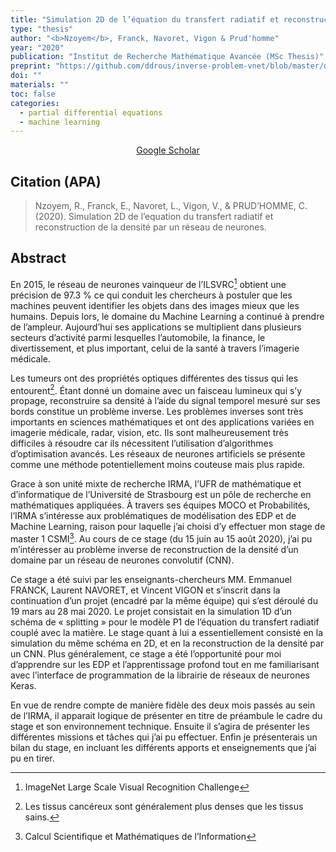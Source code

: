 ```yaml
---
title: "Simulation 2D de l’équation du transfert radiatif et reconstruction de la densité par un réseau de neurones"
type: "thesis"
author: "<b>Nzoyem</b>, Franck, Navoret, Vigon & Prud'homme"
year: "2020"
publication: "Institut de Recherche Mathématique Avancée (MSc Thesis)"
preprint: "https://github.com/ddrous/inverse-problem-vnet/blob/master/doc/references/Rapport%20de%20stage%20M1.pdf"
doi: ""
materials: ""
toc: false
categories:
  - partial differential equations
  - machine learning
---
```


```{=html}
<center> <a href="https://scholar.google.com/scholar?cluster=6127329550477364938&hl=en&oi=scholarr" target="_blank" class="btn btn-primary rounded-pill"> Google Scholar </a> </center>
```


## Citation (APA)

> Nzoyem, R., Franck, E., Navoret, L., Vigon, V., & PRUD’HOMME, C. (2020). Simulation 2D de l’equation du transfert radiatif et reconstruction de la densité par un réseau de neurones.


## Abstract
En 2015, le réseau de neurones vainqueur de l’ILSVRC[^1] obtient une précision de 97.3 % ce qui conduit les chercheurs à postuler que les machines peuvent identifier les objets dans des images mieux que les humains. Depuis lors, le domaine du Machine Learning a continué à prendre de l’ampleur. Aujourd’hui ses applications se multiplient dans plusieurs secteurs d’activité parmi lesquelles l’automobile, la finance, le divertissement, et plus important, celui de la santé à travers l’imagerie médicale.

Les tumeurs ont des propriétés optiques différentes des tissus qui les entourent[^2]. Étant donné un domaine avec un faisceau lumineux qui s’y propage, reconstruire sa densité à l’aide du signal temporel mesuré sur ses bords constitue un problème inverse. Les problèmes inverses sont très importants en sciences mathématiques et ont des applications variées en imagerie médicale, radar, vision, etc. Ils sont malheureusement très difficiles à résoudre car ils nécessitent l’utilisation d’algorithmes d’optimisation avancés. Les réseaux de neurones artificiels se présente comme une méthode potentiellement moins couteuse mais plus rapide.

Grace à son unité mixte de recherche IRMA, l’UFR de mathématique et d’informatique de l’Université de Strasbourg est un pôle de recherche en mathématiques appliquées. À travers ses équipes MOCO et Probabilités, l’IRMA s’intéresse aux problématiques de modélisation des EDP et de Machine Learning, raison pour laquelle j’ai choisi d’y effectuer mon stage de master 1 CSMI[^3]. Au cours de ce stage (du 15 juin au 15 août 2020), j’ai pu m’intéresser au problème inverse de reconstruction de la densité d’un domaine par un réseau de neurones convolutif (CNN).

Ce stage a été suivi par les enseignants-chercheurs MM. Emmanuel FRANCK, Laurent NAVORET, et Vincent VIGON et s’inscrit dans la continuation d’un projet (encadré par la même équipe) qui s’est déroulé du 19 mars au 28 mai 2020. Le projet consistait en la simulation 1D d’un schéma de « splitting » pour le modèle P1 de l’équation du transfert radiatif couplé avec la matière. Le stage quant à lui a essentiellement consisté en la simulation du même schéma en 2D, et en la reconstruction de la densité par un CNN. Plus généralement, ce stage a été l’opportunité pour moi d’apprendre sur les EDP et l’apprentissage profond tout en me familiarisant avec l’interface de programmation de la librairie de réseaux de neurones Keras.

En vue de rendre compte de manière fidèle des deux mois passés au sein de l’IRMA, il apparait logique de présenter en titre de préambule le cadre du stage et son environnement technique. Ensuite il s’agira de présenter les différentes missions et tâches qui j’ai pu effectuer. Enfin je présenterais un bilan du stage, en incluant les différents apports et enseignements que j’ai pu en tirer.

[^1]: ImageNet Large Scale Visual Recognition Challenge
[^2]: Les tissus cancéreux sont généralement plus denses que les tissus sains.
[^3]: Calcul Scientifique et Mathématiques de l’Information